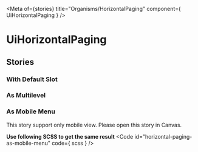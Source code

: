 
<Meta
  of={stories}
  title="Organisms/HorizontalPaging"
  component={ UiHorizontalPaging }
/>

# UiHorizontalPaging
<Primary />
<ArgTypes />

## Stories
### With Default Slot
<Canvas of={stories.WithDefaultSlot}/>

### As Multilevel
<Canvas of={stories.AsMultilevel}/>

### As Mobile Menu
This story support only mobile view. Please open this story in Canvas.

<Canvas of={stories.AsMobileMenu}/>

**Use following SCSS to get the same result**
<Code
  id="horizontal-paging-as-mobile-menu"
  code={ scss }
/>
